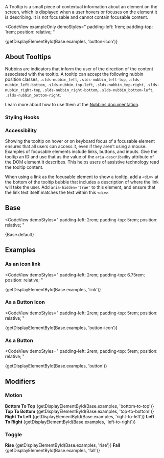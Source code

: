 
<div className="doc lead">
  A Tooltip is a small piece of contextual information about an element on the
  screen, which is displayed when a user hovers or focuses on the element it is
  describing. It is not focusable and cannot contain focusable content.
</div>

<CodeView
  exampleOnly
  demoStyles="
    padding-left: 1rem;
    padding-top: 1rem;
    position: relative;
  "
>
  {getDisplayElementById(Base.examples, 'button-icon')}
</CodeView>

## About Tooltips

Nubbins are indicators that inform the user of the direction of the content associated with the tooltip. A tooltip can accept the following nubbin position classes, `.slds-nubbin_left`, `.slds-nubbin_left-top`, `.slds-nubbin_left-bottom`, `.slds-nubbin_top-left`, `.slds-nubbin_top-right`, `.slds-nubbin_right-top`, `.slds-nubbin_right-bottom`, `.slds-nubbin_bottom-left`, `.slds-nubbin_bottom-right`.

Learn more about how to use them at the [Nubbins documentation](/components/popovers/#flavor-nubbins).

### Styling Hooks

<StyleApiTable name="tooltips" type="component" />

### Accessibility

Showing the tooltip on hover or on keyboard focus of a focusable element ensures that all users can access it, even if they aren’t using a mouse. Examples of focusable elements include links, buttons, and inputs. Give the tooltip an ID and use that as the value of the `aria-describedby` attribute of the DOM element it describes. This helps users of assistive technology read the tooltip content.

When using a link as the focusable element to show a tooltip, add a `<div>` at the bottom of the tooltip bubble that includes a description of where the link will take the user. Add `aria-hidden='true'` to this element, and ensure that the link text itself matches the text within this `<div>`.

## Base

<CodeView
  demoStyles="
          padding-left: 2rem;
          padding-top: 5rem;
          position: relative;
        "
>
  {Base.default}
</CodeView>

## Examples

### As an icon link

<CodeView
  demoStyles="
          padding-left: 2rem;
          padding-top: 6.75rem;
          position: relative;
        "
>
  {getDisplayElementById(Base.examples, 'link')}
</CodeView>

### As a Button Icon

<CodeView
  demoStyles="
          padding-left: 2rem;
          padding-top: 5rem;
          position: relative;
        "
>
  {getDisplayElementById(Base.examples, 'button-icon')}
</CodeView>

### As a Button

<CodeView
  demoStyles="
          padding-left: 2rem;
          padding-top: 5rem;
          position: relative;
        "
>
  {getDisplayElementById(Base.examples, 'button')}
</CodeView>

## Modifiers

### Motion

<DisplayGrid>
  <DisplayColumn>
    <strong>Bottom To Top</strong>
    <CodeView toggleCode={false}>
      {getDisplayElementById(Base.examples, 'bottom-to-top')}
    </CodeView>
  </DisplayColumn>
  <DisplayColumn>
    <strong>Top To Bottom</strong>
    <CodeView toggleCode={false}>
      {getDisplayElementById(Base.examples, 'top-to-bottom')}
    </CodeView>
  </DisplayColumn>
  <DisplayColumn>
    <strong>Right To Left</strong>
    <CodeView toggleCode={false}>
      {getDisplayElementById(Base.examples, 'right-to-left')}
    </CodeView>
  </DisplayColumn>
  <DisplayColumn>
    <strong>Left To Right</strong>
    <CodeView toggleCode={false}>
      {getDisplayElementById(Base.examples, 'left-to-right')}
    </CodeView>
  </DisplayColumn>
</DisplayGrid>

### Toggle

<DisplayGrid>
  <DisplayColumn>
    <strong>Rise</strong>
    <CodeView toggleCode={false}>
      {getDisplayElementById(Base.examples, 'rise')}
    </CodeView>
  </DisplayColumn>
  <DisplayColumn>
    <strong>Fall</strong>
    <CodeView toggleCode={false}>
      {getDisplayElementById(Base.examples, 'fall')}
    </CodeView>
  </DisplayColumn>
</DisplayGrid>
